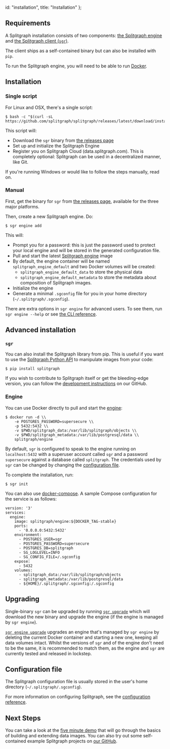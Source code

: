   id: "installation",
  title: "Installation"
};

## Requirements

A Splitgraph installation consists of two components: [the Splitgraph engine](../architecture/splitgraph_engine) and [the Splitgraph client (`sgr`)](../architecture/sgr_client).

The client ships as a self-contained binary but can also be installed with `pip`.

To run the Splitgraph engine, you will need to be able to run [Docker](https://www.docker.com/get-started).

## Installation

### Single script

For Linux and OSX, there's a single script:

```
$ bash -c "$(curl -sL https://github.com/splitgraph/splitgraph/releases/latest/download/install.sh)"
```

This script will:

  * Download the `sgr` binary from [the releases page](https://github.com/splitgraph/splitgraph/releases/latest)
  * Set up and initialize the Splitgraph Engine
  * Register you on Splitgraph Cloud (data.splitgraph.com). This is completely optional:
   Splitgraph can be used in a decentralized manner, like Git.

If you're running Windows or would like to follow the steps manually, read on.

### Manual

First, get the binary for `sgr` from [the releases page](https://github.com/splitgraph/splitgraph/releases/latest), available for the three major platforms.

Then, create a new Splitgraph engine. Do:

```
$ sgr engine add
```

This will:

  * Prompt you for a password: this is just the password used to protect your
    local engine and will be stored in the generated configuration file.
  * Pull and start the latest [Splitgraph engine](https://hub.docker.com/r/splitgraph/engine/) image
  * By default, the engine container will be named `splitgraph_engine_default` and two Docker volumes
    will be created:
    * `splitgraph_engine_default_data` to store the physical data
    * `splitgraph_engine_default_metadata` to store the metadata about composition of Splitgraph images.
  * Initialize the engine
  * Generate a minimal `.sgconfig` file for you in your home directory (`~/.splitgraph/.sgconfig`).

There are extra options in `sgr engine` for advanced users. To see them, run `sgr engine --help` or
see [the CLI reference](../sgr/engine_management/engine_add).

## Advanced installation

### `sgr`

You can also install the Splitgraph library from pip. This is useful if you want to use the
[Splitgraph Python API](../python_api/splitgraph) to manipulate images from your code:

```
$ pip install splitgraph
```

If you wish to contribute to Splitgraph itself or get the bleeding-edge version, you can follow
the [development instructions](https://github.com/splitgraph/splitgraph/#setting-up-a-development-environment)
on our GitHub.

### Engine

You can use Docker directly to pull and start the
[engine](https://hub.docker.com/r/splitgraph/engine/):

```
$ docker run -d \\
    -e POSTGRES_PASSWORD=supersecure \\
    -p 5432:5432 \\
    -v $PWD/splitgraph_data:/var/lib/splitgraph/objects \\
    -v $PWD/splitgraph_metadata:/var/lib/postgresql/data \\
    splitgraph/engine
```

By default, `sgr` is configured to speak to the engine running on
`localhost:5432` with a superuser account called `sgr` and a password
`supersecure` against a database called `splitgraph`. The credentials used by `sgr`
can be changed by changing the [configuration file](#configuration-file).

To complete the installation, run:

```
$ sgr init
```

You can also use [docker-compose](https://docs.docker.com/compose/). A sample
Compose configuration for the service is as follows:

```
version: '3'
services:
  engine:
    image: splitgraph/engine:${DOCKER_TAG-stable}
    ports:
      - '0.0.0.0:5432:5432'
    environment:
      - POSTGRES_USER=sgr
      - POSTGRES_PASSWORD=supersecure
      - POSTGRES_DB=splitgraph
      - SG_LOGLEVEL=INFO
      - SG_CONFIG_FILE=/.sgconfig
    expose:
      - 5432
    volumes:
      - splitgraph_data:/var/lib/splitgraph/objects
      - splitgraph_metadata:/var/lib/postgresql/data
      - ${HOME}/.splitgraph/.sgconfig:/.sgconfig
```

## Upgrading

Single-binary `sgr` can be upgraded by running [`sgr upgrade`](../sgr/miscellaneous/upgrade) which
will download the new binary and upgrade the engine (if the engine is managed by `sgr engine`).

[`sgr engine upgrade`](../sgr/miscellaneous/engine/upgrade) upgrades an engine that's managed by `sgr engine`
by deleting the current Docker container and starting a new one, keeping all data volumes intact.
Whilst the versions of `sgr` and of the engine don't need to be the same, it is recommended to match them, as the engine and `sgr` are currently tested and released in lockstep.

## Configuration file

The Splitgraph configuration file is usually stored in the user's home directory (`~/.splitgraph/.sgconfig`).

For more information on configuring Splitgraph, see the [configuration reference](../configuration/introduction).

## Next Steps

You can take a look at the [five minute demo](five_minute_demo) that will go through the basics of building
and extending data images. You can also try out some self-contained example Splitgraph projects
on [our GitHub](https://github.com/splitgraph/splitgraph/tree/master/examples).
